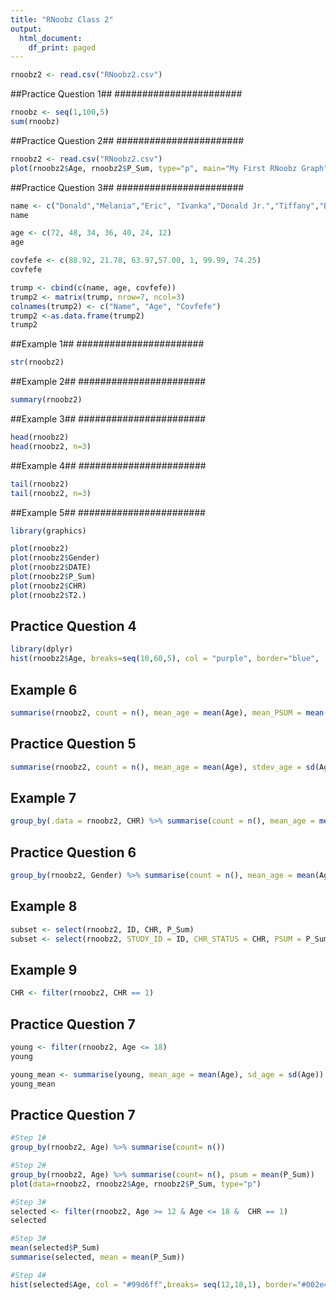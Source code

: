 ---
title: "RNoobz Class 2"
output:
  html_document:
    df_print: paged
---

```{r}

rnoobz2 <- read.csv("RNoobz2.csv")

```

#######################
##Practice Question 1##
#######################

```{r}

rnoobz <- seq(1,100,5)
sum(rnoobz)

```

#######################
##Practice Question 2##
#######################

```{r}

rnoobz2 <- read.csv("RNoobz2.csv")
plot(rnoobz2$Age, rnoobz2$P_Sum, type="p", main="My First RNoobz Graph", xlab="Age", ylab="P Sum")


```

#######################
##Practice Question 3##
#######################


```{r}

name <- c("Donald","Melania","Eric", "Ivanka","Donald Jr.","Tiffany","Barron")
name

age <- c(72, 48, 34, 36, 40, 24, 12)
age

covfefe <- c(88.92, 21.78, 63.97,57.00, 1, 99.99, 74.25)
covfefe

trump <- cbind(c(name, age, covfefe))
trump2 <- matrix(trump, nrow=7, ncol=3)
colnames(trump2) <- c("Name", "Age", "Covfefe")
trump2 <-as.data.frame(trump2)
trump2

```

#######################
##Example 1##
#######################

```{r}

str(rnoobz2)

```

#######################
##Example 2##
#######################

```{r}

summary(rnoobz2)

```

#######################
##Example 3##
#######################

```{r}

head(rnoobz2)
head(rnoobz2, n=3)

```

#######################
##Example 4##
#######################

```{r}

tail(rnoobz2)
tail(rnoobz2, n=3)

```

#######################
##Example 5##
#######################

```{r}

library(graphics)

plot(rnoobz2)
plot(rnoobz2$Gender)
plot(rnoobz2$DATE)
plot(rnoobz2$P_Sum)
plot(rnoobz2$CHR)
plot(rnoobz2$T2.)

```

#######################
## Practice Question 4##
#######################


```{r}

library(dplyr)
hist(rnoobz2$Age, breaks=seq(10,60,5), col = "purple", border="blue",  main = "Age of Sample", xlab="Age", ylab="Frequency")

```

#######################
## Example 6##
#######################

```{r}

summarise(rnoobz2, count = n(), mean_age = mean(Age), mean_PSUM = mean(P_Sum))

```

#######################
## Practice Question 5##
#######################

```{r}

summarise(rnoobz2, count = n(), mean_age = mean(Age), stdev_age = sd(Age), min_age = min(Age), max_age = max(Age), mean_P = mean(P_Sum), stdev_P = sd(P_Sum), min_P = min(P_Sum), max_P = max(P_Sum))

```

#######################
## Example 7##
#######################

```{r}

group_by(.data = rnoobz2, CHR) %>% summarise(count = n(), mean_age = mean(Age), stdev_age = sd(Age), min_age = min(Age), max_age = max(Age), mean_P = mean(P_Sum), stdev_P = sd(P_Sum), min_P = min(P_Sum), max_P = max(P_Sum))

```

#######################
## Practice Question 6##
#######################

```{r}

group_by(rnoobz2, Gender) %>% summarise(count = n(), mean_age = mean(Age), mean_P_Sum = mean(P_Sum))

```

#######################
## Example 8##
#######################

```{r}

subset <- select(rnoobz2, ID, CHR, P_Sum)
subset <- select(rnoobz2, STUDY_ID = ID, CHR_STATUS = CHR, PSUM = P_Sum)

```

#######################
## Example 9##
#######################

```{r}

CHR <- filter(rnoobz2, CHR == 1)

```

#######################
## Practice Question 7##
#######################

```{r}

young <- filter(rnoobz2, Age <= 18)
young

young_mean <- summarise(young, mean_age = mean(Age), sd_age = sd(Age))
young_mean

```

#######################
## Practice Question 7##
#######################

```{r}

#Step 1#
group_by(rnoobz2, Age) %>% summarise(count= n())

#Step 2#
group_by(rnoobz2, Age) %>% summarise(count= n(), psum = mean(P_Sum))
plot(data=rnoobz2, rnoobz2$Age, rnoobz2$P_Sum, type="p")

#Step 3#
selected <- filter(rnoobz2, Age >= 12 & Age <= 18 &  CHR == 1)
selected

#Step 3#
mean(selected$P_Sum)
summarise(selected, mean = mean(P_Sum))

#Step 4#
hist(selected$Age, col = "#99d6ff",breaks= seq(12,18,1), border="#002e4d",  main = "Positive Symptom Sum", xlab="Positive Symptom Sum", ylab="Frequency")

```


